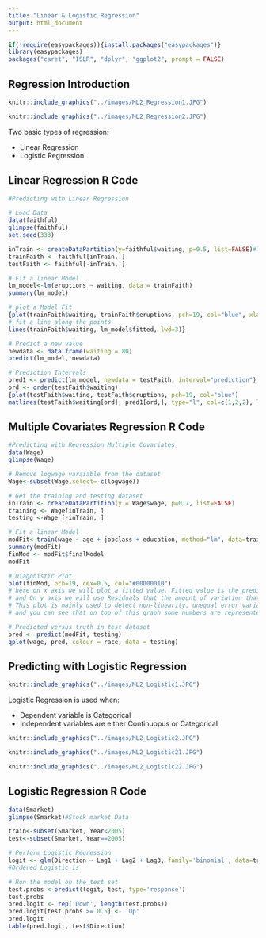 ```yaml
---
title: "Linear & Logistic Regression"
output: html_document
---
```


```r
if(!require(easypackages)){install.packages("easypackages")}
library(easypackages)
packages("caret", "ISLR", "dplyr", "ggplot2", prompt = FALSE)
```

## Regression Introduction

```r
knitr::include_graphics("../images/ML2_Regression1.JPG")

knitr::include_graphics("../images/ML2_Regression2.JPG")
```

Two basic types of regression:

- Linear Regression
- Logistic Regression

## Linear Regression R Code

```r
#Predicting with Linear Regression

# Load Data
data(faithful)
glimpse(faithful)
set.seed(333)

inTrain <- createDataPartition(y=faithful$waiting, p=0.5, list=FALSE)#list=FALSE makes inTrain a matrix rather than a list
trainFaith <- faithful[inTrain, ]
testFaith <- faithful[-inTrain, ]

# Fit a linear Model
lm_model<-lm(eruptions ~ waiting, data = trainFaith)
summary(lm_model)

# plot a Model Fit
{plot(trainFaith$waiting, trainFaith$eruptions, pch=19, col="blue", xlab="Waiting", ylab="Duration")
# fit a line along the points
lines(trainFaith$waiting, lm_model$fitted, lwd=3)}

# Predict a new value
newdata <- data.frame(waiting = 80)
predict(lm_model, newdata)

# Prediction Intervals
pred1 <- predict(lm_model, newdata = testFaith, interval="prediction")
ord <- order(testFaith$waiting)
{plot(testFaith$waiting, testFaith$eruptions, pch=19, col="blue")
matlines(testFaith$waiting[ord], pred1[ord,], type="l", col=c(1,2,2), lty=c(1,1,1), lwd=3)}
```

## Multiple Covariates Regression R Code

```r
#Predicting with Regression Multiple Covariates
data(Wage)
glimpse(Wage)

# Remove logwage varaiable from the dataset
Wage<-subset(Wage,select=-c(logwage))

# Get the training and testing dataset
inTrain <- createDataPartition(y = Wage$wage, p=0.7, list=FALSE)
training <- Wage[inTrain, ]
testing <-Wage [-inTrain, ]

# Fit a linear Model
modFit<-train(wage ~ age + jobclass + education, method="lm", data=training)
summary(modFit)
finMod <- modFit$finalModel
modFit

# Diagonistic Plot
plot(finMod, pch=19, cex=0.5, col="#00000010")
# here on x axis we will plot a fitted value, Fitted value is the prediction of the model of the training set
# and On y axis we will use Residuals that the amount of variation thats occur to fit the model.
# This plot is mainly used to detect non-linearity, unequal error variances and outliers.
# and you can see that on top of this graph some numbers are represented it is outliers

# Predicted versus truth in test dataset
pred <- predict(modFit, testing)
qplot(wage, pred, colour = race, data = testing)

```

## Predicting with Logistic Regression

```r
knitr::include_graphics("../images/ML2_Logistic1.JPG")
```

Logistic Regression is used when:

- Dependent variable is Categorical
- Independent variables are either Continuopus or Categorical

```r
knitr::include_graphics("../images/ML2_Logistic2.JPG")

knitr::include_graphics("../images/ML2_Logistic21.JPG")

knitr::include_graphics("../images/ML2_Logistic22.JPG")
```

## Logistic Regression R Code

```r
data(Smarket)
glimpse(Smarket)#Stock market Data

train<-subset(Smarket, Year<2005)
test<-subset(Smarket, Year==2005)

# Perform Logistic Regression
logit <- glm(Direction ~ Lag1 + Lag2 + Lag3, family='binomial', data=train)
#Ordered Logistic is

# Run the model on the test set
test.probs <-predict(logit, test, type='response')
test.probs
pred.logit <- rep('Down', length(test.probs))
pred.logit[test.probs >= 0.5] <- 'Up'
pred.logit
table(pred.logit, test$Direction)
```

